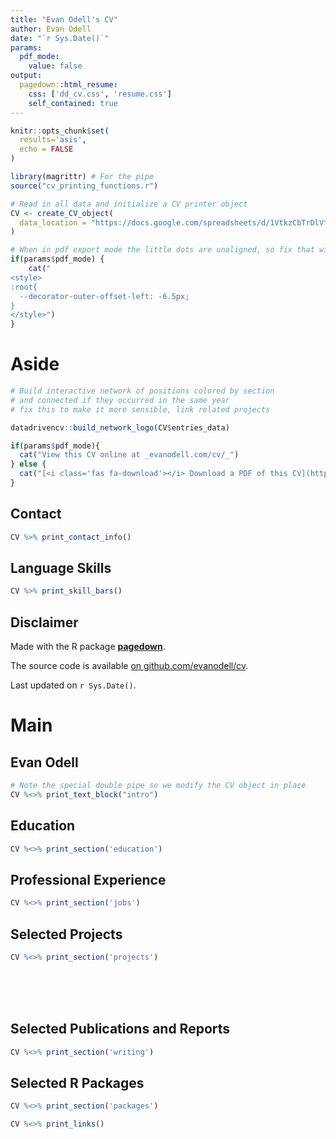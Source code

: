 ```yaml
---
title: "Evan Odell's CV"
author: Evan Odell
date: "`r Sys.Date()`"
params:
  pdf_mode:
    value: false
output:
  pagedown::html_resume:
    css: ['dd_cv.css', 'resume.css']
    self_contained: true
---
```


```r
knitr::opts_chunk$set(
  results='asis', 
  echo = FALSE
)

library(magrittr) # For the pipe
source("cv_printing_functions.r")

# Read in all data and initialize a CV printer object
CV <- create_CV_object(
  data_location = "https://docs.google.com/spreadsheets/d/1VtkzCbTrDlVtoNdpSmAyqZl6R-CnLfilRcbNd_v5k2I/edit?usp=sharing"
)

```

```r
# When in pdf export mode the little dots are unaligned, so fix that with some conditional CSS.
if(params$pdf_mode) {
    cat("
<style>
:root{
  --decorator-outer-offset-left: -6.5px;
}
</style>")
}
```


Aside
================================================================================

```r
# Build interactive network of positions colored by section
# and connected if they occurred in the same year
# fix this to make it more sensible, link related projects

datadrivencv::build_network_logo(CV$entries_data)
```


```r
if(params$pdf_mode){
  cat("View this CV online at _evanodell.com/cv/_")
} else {
  cat("[<i class='fas fa-download'></i> Download a PDF of this CV](https://github.com/evanodell/cv/raw/master/evanodell_cv.pdf)")
}
```

Contact {#contact}
--------------------------------------------------------------------------------

```r
CV %>% print_contact_info()
```



Language Skills {#skills}
--------------------------------------------------------------------------------

```r
CV %>% print_skill_bars()
```



Disclaimer {#disclaimer}
--------------------------------------------------------------------------------

Made with the R package [**pagedown**](https://github.com/rstudio/pagedown). 

The source code is available [on github.com/evanodell/cv](https://github.com).

Last updated on `r Sys.Date()`.



Main
================================================================================

Evan Odell {#title}
--------------------------------------------------------------------------------

```r
# Note the special double pipe so we modify the CV object in place
CV %<>% print_text_block("intro") 
```



Education {data-icon=graduation-cap data-concise=true}
--------------------------------------------------------------------------------

```r
CV %<>% print_section('education')
```



Professional Experience {data-icon=laptop}
--------------------------------------------------------------------------------

```r
CV %<>% print_section('jobs')
```





Selected Projects {data-icon=file-alt}
--------------------------------------------------------------------------------

```r
CV %<>% print_section('projects')
```

<!-- These breaks just force a new page so section doesnt get cut off -->
<br>
<br>
<br>

<!-- Teaching Experience {data-icon=chalkboard-teacher} -->
<!-- -------------------------------------------------------------------------------- -->

<!-- ::: aside -->
<!-- ```{r} -->
<!-- CV %<>% print_text_block('teaching_experience_aside') -->
<!-- ``` -->
<!-- ::: -->

<!-- ```{r} -->
<!-- CV %<>% print_section('teaching_positions') -->
<!-- ``` -->



<!-- Selected Data Science Writing {data-icon=chart-line} -->
<!-- -------------------------------------------------------------------------------- -->

<!-- ::: aside -->
<!-- ```{r} -->
<!-- CV %<>% print_text_block('data_science_writing_aside') -->
<!-- ``` -->
<!-- ::: -->

<!-- ```{r} -->
<!-- CV %<>% print_section('data_science_writings') -->
<!-- ``` -->



<!-- Selected Press (About)  {data-icon=newspaper} -->
<!-- -------------------------------------------------------------------------------- -->

<!-- ```{r} -->
<!-- CV %<>% print_section('about_me_press') -->
<!-- ``` -->


<!-- <br> -->
<!-- <br> -->


<!-- Selected Press (By)  {data-icon=newspaper} -->
<!-- -------------------------------------------------------------------------------- -->

<!-- ```{r} -->
<!-- CV %<>% print_section('by_me_press') -->
<!-- ``` -->



Selected Publications and Reports {data-icon=book}
--------------------------------------------------------------------------------

```r
CV %<>% print_section('writing')
```


Selected R Packages {data-icon=chart-line}
--------------------------------------------------------------------------------

```r
CV %<>% print_section('packages')
```



```r
CV %<>% print_links()
```

